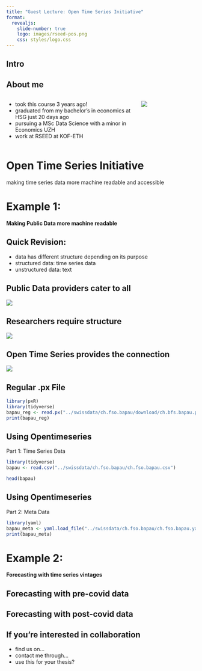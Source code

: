 ```yaml
---
title: "Guest Lecture: Open Time Series Initiative"
format: 
  revealjs:
    slide-number: true
    logo: images/rseed-pos.png
    css: styles/logo.css
---
```


## Intro {visibility="hidden"}
<!-- i am here today to give you a bit of context into what you've learnt so far in this course, the perspective of how data is used in research, and what problems a researcher might encounter  -->

## About me 
<!-- you might ask yourself, why am I standing here today and talking to you about this. -->
:::: {.columns}
::: {.column width=70%}
- took this course 3 years ago!
- graduated from my bachelor's in economics at HSG just 20 days ago 
- pursuing a MSc Data Science with a minor in Economics UZH
- work at RSEED at KOF-ETH

<!-- at my work at the swiss economic institute at eth, i have a lot of contact with researchers, and we are responsible for making their research go more smoothly and providing tools and courses to enable them to work with data better.  -->
:::

::: {.column width=30%}
![](images/minna_computer.jpg)
:::
::::

# Open Time Series Initiative
<!-- one of the projects my team and i are currently working on, is the open time series initiative, which does just that, it aims to not only improve researchers' access to time series data, but also improve the machien reability of this data -->
making time series data more machine readable and accessible

<!-- But what does that even mean? I will try to illustrate this to you by showing you 2 examples of problems that our researchers face, and how we try to solve them. -->

# Example 1:
**Making Public Data more machine readable**

<!-- The first example of what researchers face day to day, and how we try to aid them, is when researchers import and cleaning data. Public data providers like BFS, SECO, SNB, etc. cater to the general public, meaning they publish data so that it is suitable for the general public to see and understand, but this sometimes comes at the cost of researchers, who need data to be in a certain formats -->

## Quick Revision:

- data has different structure depending on its purpose
- structured data: time series data
- unstructured data: text

<!-- as you have learnt so far in this course, data comes in different types: such as html, xml, csv, etc. and that for a good reason, since data has different structure depending on its purpose can be structured and unstructured -->

<!-- TODO: figure out what knowledge basis students have, how far in depth to go with time series data and data type revision -->

## Public Data providers cater to all
![](images/public_data_providers.jpeg)

<!-- sometimes public data providers publish data in pdf format, or in uncommon formats like .px or excel format, in an effort to include both the actual time series data (which is just a long column of values, with the respective dates) and the description of variables in all national languages, which, in switzerland is a lot of languages and thus descriptions  -->

## Researchers require structure
![](images/researchers.jpeg)

<!-- researchers, however, need the two data seperated, the data description in one file and the actual data in another, with each data stored in a suitable file format  -->

## Open Time Series provides the connection
![](images/combined_ill.jpeg)

<!-- this is where opentimeseries comes into play. we provide the connection between the data publications in odd formats and the required formats for researchers, by creating functions that split the data from files such as .px or .xlsx into files on the right hand side, where each data has its correct structure for researchers to easily clean, analyse and visualise -->


<!-- Because these illustrations help you understand this conceptually, but not entirely, I want to give you an example of what this could look like in real life -->

## Regular .px File
```r
library(pxR)
library(tidyverse)
bapau_reg <- read.px("../swissdata/ch.fso.bapau/download/ch.bfs.bapau.px")
print(bapau_reg)
```

## Using Opentimeseries

Part 1: Time Series Data

```r
library(tidyverse)
bapau <- read.csv("../swissdata/ch.fso.bapau/ch.fso.bapau.csv")

head(bapau)
```

## Using Opentimeseries

Part 2: Meta Data

```r
library(yaml)
bapau_meta <- yaml.load_file("../swissdata/ch.fso.bapau/ch.fso.bapau.yaml")
print(bapau_meta)
```

# Example 2: 
**Forecasting with time series vintages**

## Forecasting with pre-covid data

## Forecasting with post-covid data

<!-- # DeloRean - Time Machine
- time series data vintages for forecasting
- storing in an academic way, low budget & open source -->

## If you're interested in collaboration
- find us on...
- contact me through...
- use this for your thesis?
